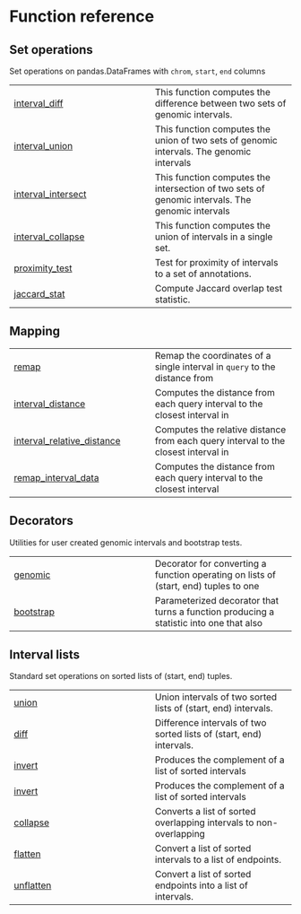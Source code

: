 # Function reference {.doc .doc-index}

## Set operations

Set operations on pandas.DataFrames with `chrom`, `start`, `end` columns

| | |
| --- | --- |
| [interval_diff](interval_diff.qmd#genominterv.interval_diff) | This function computes the difference between two sets of genomic intervals. |
| [interval_union](interval_union.qmd#genominterv.interval_union) | This function computes the union of two sets of genomic intervals. The genomic intervals |
| [interval_intersect](interval_intersect.qmd#genominterv.interval_intersect) | This function computes the intersection of two sets of genomic intervals. The genomic intervals |
| [interval_collapse](interval_collapse.qmd#genominterv.interval_collapse) | This function computes the union of intervals in a single set. |
| [proximity_test](proximity_test.qmd#genominterv.proximity_test) | Test for proximity of intervals to a set of annotations. |
| [jaccard_stat](jaccard_stat.qmd#genominterv.jaccard_stat) | Compute Jaccard overlap test statistic. |

## Mapping



| | |
| --- | --- |
| [remap](remap.qmd#genominterv.remap) | Remap the coordinates of a single interval in `query` to the distance from |
| [interval_distance](interval_distance.qmd#genominterv.interval_distance) | Computes the distance from each query interval to the closest interval in |
| [interval_relative_distance](interval_relative_distance.qmd#genominterv.interval_relative_distance) | Computes the relative distance from each query interval to the closest interval in |
| [remap_interval_data](remap_interval_data.qmd#genominterv.remap_interval_data) | Computes the distance from each query interval to the closest interval |

## Decorators

Utilities for user created genomic intervals and bootstrap tests.

| | |
| --- | --- |
| [genomic](genomic.qmd#genominterv.genomic) | Decorator for converting a function operating on lists of (start, end) tuples to one |
| [bootstrap](bootstrap.qmd#genominterv.bootstrap) | Parameterized decorator that turns a function producing a statistic into one that also |

## Interval lists

Standard set operations on sorted lists of (start, end) tuples.

| | |
| --- | --- |
| [union](union.qmd#genominterv.union) | Union intervals of two sorted lists of (start, end) intervals. |
| [diff](diff.qmd#genominterv.diff) | Difference intervals of two sorted lists of (start, end) intervals. |
| [invert](invert.qmd#genominterv.invert) | Produces the complement of a list of sorted intervals  |
| [invert](invert.qmd#genominterv.invert) | Produces the complement of a list of sorted intervals  |
| [collapse](collapse.qmd#genominterv.collapse) | Converts a list of sorted overlapping intervals to non-overlapping |
| [flatten](flatten.qmd#genominterv.flatten) | Convert a list of sorted intervals to a list of endpoints. |
| [unflatten](unflatten.qmd#genominterv.unflatten) | Convert a list of sorted endpoints into a list of intervals. |